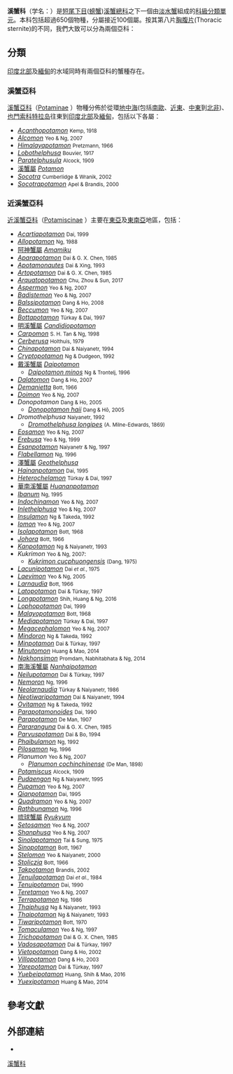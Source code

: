 {{Automatic taxobox
 | image = Potamon fluviatile02.jpg
 | image_caption = ''[[Potamon_fluviatile|Potamon fluviatile]]''
 | taxon = Potamidae
 | authority = [[Arnold_Edward_Ortmann|Ortmann]], 1896
 | subdivision_ranks = [[亞科|亞科]]
 | subdivision = [[#分類|見內文]]
}}

'''溪蟹科'''（学名：{{lang|la|Potamidae}}）是[[短尾下目|短尾下目]]([[螃蟹|螃蟹]])[[溪蟹總科|溪蟹總科]]之下一個由[[淡水蟹|淡水蟹]]組成的[[科_(生物)|科級]][[分類單元|分類單元]]。本科包括超過650個物種，分屬接近100個屬{{r|Grave 2009}}。按其第八片[[胸腹片|胸腹片]](Thoracic sternite)的不同，我們大致可以分為兩個亞科{{r|Yeo 2004|Grave 2009}}：

==分類==
[[印度北部|印度北部]]及[[緬甸|緬甸]]的水域同時有兩個亞科的蟹種存在。

===溪蟹亞科===
[[溪蟹亞科|溪蟹亞科]]（[[Potaminae|Potaminae]] {{small|Ortmann, 1896}}）物種分佈於從環[[地中海|地中海]](包括[[南歐|南歐]]、[[近東|近東]]、[[中東|中東]]到[[北非|北非]])、[[也門|也門]][[索科特拉岛|索科特拉岛]]往東到[[印度北部|印度北部]]及[[緬甸|緬甸]]，包括以下各屬{{r|Yeo 2004}}：
*''[[Acanthopotamon|Acanthopotamon]]'' <small>Kemp, 1918</small>
*''[[Alcomon|Alcomon]]'' <small>Yeo & Ng, 2007</small>
*''[[Himalayapotamon|Himalayapotamon]]'' <small>Pretzmann, 1966</small>
*''[[Lobothelphusa|Lobothelphusa]]'' <small>Bouvier, 1917</small>
*''[[Paratelphusula|Paratelphusula]]'' <small>Alcock, 1909</small>
* [[溪蟹屬|溪蟹屬]] ''[[Potamon|Potamon]]'' {{small|Savigny, 1816}}
*''[[Socotra_pseudocardisoma|Socotra]]'' <small>Cumberlidge & Wranik, 2002</small>
*''[[Socotrapotamon|Socotrapotamon]]'' <small>Apel & Brandis, 2000</small>

===近溪蟹亞科===
[[近溪蟹亞科|近溪蟹亞科]]（[[Potamiscinae|Potamiscinae]] {{small|Bott, 1970}}）主要在[[東亞|東亞]]及[[東南亞|東南亞]]地區，包括{{r|Yeo 2004}}：
{{div col|colwidth=21em}}
*''[[Acartiapotamon|Acartiapotamon]]'' <small>Dai, 1999</small>
*''[[Allopotamon|Allopotamon]]'' <small>Ng, 1988</small>
* [[阿神蟹屬|阿神蟹屬]] ''[[Amamiku|Amamiku]]'' {{small|Naruse, Segawa & Shokita, 2004}}{{r|Amamiku|fwcb_Japan|Naruse 2004}}
*''[[Aparapotamon|Aparapotamon]]'' <small>Dai & G. X. Chen, 1985</small>
*''[[Apotamonautes|Apotamonautes]]'' <small>Dai & Xing, 1993</small>
*''[[Artopotamon|Artopotamon]]'' <small>Dai & G. X. Chen, 1985</small>
*''[[Arquatopotamon|Arquatopotamon]]'' <small>Chu, Zhou & Sun, 2017</small>
*''[[Aspermon|Aspermon]]'' <small>Yeo & Ng, 2007</small>
*''[[Badistemon|Badistemon]]'' <small>Yeo & Ng, 2007</small>
*''[[Balssipotamon|Balssipotamon]]'' <small>Dang & Ho, 2008</small>
*''[[Beccumon|Beccumon]]'' <small>Yeo & Ng, 2007</small>
*''[[Bottapotamon|Bottapotamon]]'' <small>Türkay & Dai, 1997</small>
* [[明溪蟹屬|明溪蟹屬]] ''[[Candidiopotamon|Candidiopotamon]]'' {{small|Bott, 1967}}{{r|Candidiopotamon|fwcb_Japan}}
*''[[Carpomon|Carpomon]]'' <small>S. H. Tan & Ng, 1998</small>
*''[[Cerberusa|Cerberusa]]'' <small>Holthuis, 1979</small>
*''[[Chinapotamon|Chinapotamon]]'' <small>Dai & Naiyanetr, 1994</small>
*''[[Cryptopotamon|Cryptopotamon]]'' <small>Ng & Dudgeon, 1992</small>
* [[戴溪蟹屬|戴溪蟹屬]] ''[[Daipotamon|Daipotamon]]'' {{small|Ng & Trontelj, 1996}}
**''[[Daipotamon_minos|Daipotamon minos]]'' <small>Ng & Trontelj, 1996</small>
*''[[Dalatomon|Dalatomon]]'' <small>Dang & Ho, 2007</small>
*''[[Demanietta|Demanietta]]'' <small>Bott, 1966</small>
*''[[Doimon|Doimon]]'' <small>Yeo & Ng, 2007</small>
*''Donopotamon'' <small>Dang & Ho, 2005</small>
**''[[Donopotamon_haii|Donopotamon haii]]'' <small>Dang & Hô, 2005</small>
*''Dromothelphusa'' <small>Naiyanetr, 1992</small>
**''[[Dromothelphusa_longipes|Dromothelphusa longipes]]'' <small>(A. Milne-Edwards, 1869)</small>
*''[[Eosamon|Eosamon]]'' <small>Yeo & Ng, 2007</small>
*''[[Erebusa|Erebusa]]'' <small>Yeo & Ng, 1999</small>
*''[[Esanpotamon|Esanpotamon]]'' <small>Naiyanetr & Ng, 1997</small>
*''[[Flabellamon|Flabellamon]]'' <small>Ng, 1996</small>
*[[澤蟹屬|澤蟹屬]] ''[[Geothelphusa|Geothelphusa]]'' {{small|Stimpson, 1858}}{{r|fwcb_Japan}}
*''[[Hainanpotamon|Hainanpotamon]]'' <small>Dai, 1995</small>
*''[[Heterochelamon|Heterochelamon]]'' <small>Türkay & Dai, 1997</small>
* [[華南溪蟹屬|華南溪蟹屬]] ''[[Huananpotamon|Huananpotamon]]'' {{small|Dai & Ng, 1994}}
*''[[Ibanum|Ibanum]]'' <small>Ng, 1995</small>
*''[[Indochinamon|Indochinamon]]'' <small>Yeo & Ng, 2007</small>
*''[[Inlethelphusa|Inlethelphusa]]'' <small>Yeo & Ng, 2007</small>
*''[[Insulamon|Insulamon]]'' <small>Ng & Takeda, 1992</small>
*''[[Iomon|Iomon]]'' <small>Yeo & Ng, 2007</small>
*''[[Isolapotamon|Isolapotamon]]'' <small>Bott, 1968</small>
*''[[Johora|Johora]]'' <small>Bott, 1966</small>
*''[[Kanpotamon|Kanpotamon]]'' <small>Ng & Naiyanetr, 1993</small>
*''Kukrimon'' <small>Yeo & Ng, 2007</small>: 
**''[[Kukrimon_cucphuongensis|Kukrimon cucphuongensis]]'' <small>(Dang, 1975)</small>
*''[[Lacunipotamon|Lacunipotamon]]'' <small>Dai ''et al.'', 1975</small>
*''[[Laevimon|Laevimon]]'' <small>Yeo & Ng, 2005</small>
*''[[Larnaudia|Larnaudia]]'' <small>Bott, 1966</small>
*''[[Latopotamon|Latopotamon]]'' <small>Dai & Türkay, 1997</small>
*''[[Longpotamon|Longpotamon]]'' <small>Shih, Huang & Ng, 2016</small>
*''[[Lophopotamon|Lophopotamon]]'' <small>Dai, 1999</small>
*''[[Malayopotamon|Malayopotamon]]'' <small>Bott, 1968</small>
*''[[Mediapotamon|Mediapotamon]]'' <small>Türkay & Dai, 1997</small>
*''[[Megacephalomon|Megacephalomon]]'' <small>Yeo & Ng, 2007</small>
*''[[Mindoron|Mindoron]]'' <small>Ng & Takeda, 1992</small>
*''[[Minpotamon|Minpotamon]]'' <small>Dai & Türkay, 1997</small>
*''[[Minutomon|Minutomon]]'' <small>Huang & Mao, 2014</small>
*''[[Nakhonsimon_ramromensis|Nakhonsimon]]'' <small>Promdam,  Nabhitabhata & Ng, 2014</small>
*[[南海溪蟹屬|南海溪蟹屬]] ''[[Nanhaipotamon|Nanhaipotamon]]'' {{small|Bott, 1968}}
*''[[Neilupotamon|Neilupotamon]]'' <small>Dai & Türkay, 1997</small>
*''[[Nemoron|Nemoron]]'' <small>Ng, 1996</small>
*''[[Neolarnaudia|Neolarnaudia]]'' <small>Türkay & Naiyanetr, 1986</small>
*''[[Neotiwaripotamon|Neotiwaripotamon]]'' <small>Dai & Naiyanetr, 1994</small>
*''[[Ovitamon|Ovitamon]]'' <small>Ng & Takeda, 1992</small>
*''[[Parapotamonoides|Parapotamonoides]]'' <small>Dai, 1990</small>
*''[[Parapotamon|Parapotamon]]'' <small>De Man, 1907</small>
*''[[Pararanguna|Pararanguna]]'' <small>Dai & G. X. Chen, 1985</small>
*''[[Parvuspotamon|Parvuspotamon]]'' <small>Dai & Bo, 1994</small>
*''[[Phaibulamon|Phaibulamon]]'' <small>Ng, 1992</small>
*''[[Pilosamon|Pilosamon]]'' <small>Ng, 1996</small>
*''Planumon'' <small>Yeo & Ng, 2007</small>
**''[[Planumon_cochinchinense|Planumon cochinchinense]]'' <small>(De Man, 1898)</small>
*''[[Potamiscus|Potamiscus]]'' <small>Alcock, 1909</small>
*''[[Pudaengon|Pudaengon]]'' <small>Ng & Naiyanetr, 1995</small>
*''[[Pupamon|Pupamon]]'' <small>Yeo & Ng, 2007</small>
*''[[Qianpotamon|Qianpotamon]]'' <small>Dai, 1995</small>
*''[[Quadramon|Quadramon]]'' <small>Yeo & Ng, 2007</small>
*''[[Rathbunamon|Rathbunamon]]'' <small>Ng, 1996</small>
*[[琉球蟹屬|琉球蟹屬]] ''[[Ryukyum|Ryukyum]]'' {{small|Ng & Shokita, 1995}}{{r|fwcb_Japan}}
*''[[Setosamon|Setosamon]]'' <small>Yeo & Ng, 2007</small>
*''[[Shanphusa|Shanphusa]]'' <small>Yeo & Ng, 2007</small>
*''[[Sinolapotamon|Sinolapotamon]]'' <small>Tai & Sung, 1975</small>
*''[[Sinopotamon|Sinopotamon]]'' <small>Bott, 1967</small>
*''[[Stelomon|Stelomon]]'' <small>Yeo & Naiyanetr, 2000</small>
*''[[Stoliczia|Stoliczia]]'' <small>Bott, 1966</small>
*''[[Takpotamon|Takpotamon]]'' <small>Brandis, 2002</small>
*''[[Tenuilapotamon|Tenuilapotamon]]'' <small>Dai ''et al.'', 1984</small>
*''[[Tenuipotamon|Tenuipotamon]]'' <small>Dai, 1990</small>
*''[[Teretamon|Teretamon]]'' <small>Yeo & Ng, 2007</small>
*''[[Terrapotamon|Terrapotamon]]'' <small>Ng, 1986</small>
*''[[Thaiphusa|Thaiphusa]]'' <small>Ng & Naiyanetr, 1993</small>
*''[[Thaipotamon|Thaipotamon]]'' <small>Ng & Naiyanetr, 1993</small>
*''[[Tiwaripotamon|Tiwaripotamon]]'' <small>Bott, 1970</small>
*''[[Tomaculamon|Tomaculamon]]'' <small>Yeo & Ng, 1997</small>
*''[[Trichopotamon|Trichopotamon]]'' <small>Dai & G. X. Chen, 1985</small>
*''[[Vadosapotamon|Vadosapotamon]]'' <small>Dai & Türkay, 1997</small>
*''[[Vietopotamon|Vietopotamon]]'' <small>Dang & Ho, 2002</small>
*''[[Villopotamon|Villopotamon]]'' <small>Dang & Ho, 2003</small>
*''[[Yarepotamon|Yarepotamon]]'' <small>Dai & Türkay, 1997</small>
*''[[Yuebeipotamon|Yuebeipotamon]]'' <small>Huang, Shih & Mao, 2016</small>
*''[[Yuexipotamon|Yuexipotamon]]'' <small>Huang & Mao, 2014</small>
{{div col end}}

==參考文獻==
{{reflist |refs=
<ref name="Amamiku">{{cite web |url=http://web.nchu.edu.tw/~htshih/crab_fw/list_fwc/Amamiku_amamense.htm |author=[[施習德|施習德]] |title=奄美阿神蟹 ''Amamiku amamensis'' (Minei, 1973) |access-date=2018-02-06 |language=zh-hant,en |archive-date=2020-02-20 |archive-url=https://web.archive.org/web/20200220075746/http://web.nchu.edu.tw/~htshih/crab_fw/list_fwc/Amamiku_amamense.htm |dead-url=no }}</ref>
<ref name="Candidiopotamon">{{cite web |url=http://web.nchu.edu.tw/~htshih/crab_fw/list_fwc/C_rathbunae.htm |title=''Candidiopotamon rathbunae'' (De Man, 1914) 拉氏明溪蟹 |author=[[施習德|施習德]] |date=2016 |access-date=2018-02-08 |language=zh-hant,en |archive-date=2020-02-19 |archive-url=https://web.archive.org/web/20200219140256/http://web.nchu.edu.tw/~htshih/crab_fw/list_fwc/C_rathbunae.htm |dead-url=no }}</ref>
<ref name="fwcb_Japan">{{cite web |url=http://web.nchu.edu.tw/~htshih/crab_fw/fwcb_Japan.htm |title=日本 (含琉球) 之淡水蟹類 |author=[[施習德|施習德]] |date=2016 |access-date=2018-02-08 |language=zh-hant,en |archive-date=2020-05-07 |archive-url=https://web.archive.org/web/20200507150146/http://web.nchu.edu.tw/~htshih/crab_fw/fwcb_Japan.htm |dead-url=no }}</ref>
<ref name="Grave 2009">{{cite journal
 |url          = http://rmbr.nus.edu.sg/rbz/biblio/s21/s21rbz1-109.pdf
 |format       = [[PDF|PDF]]
 |deadurl      = yes
 |archive-url  = https://web.archive.org/web/20100331101832/http://rmbr.nus.edu.sg/rbz/biblio/s21/s21rbz1-109.pdf
 |first1       = Sammy
 |last1        = De Grave
 |first2       = N. Dean
 |last2        = Pentcheff
 |first3       = Shane T.
 |last3        = Ahyong
 |year         = 2009
 |title        = A classification of living and fossil genera of decapod crustaceans
 |journal      = ''[[Raffles_Bulletin_of_Zoology|Raffles Bulletin of Zoology]]''
 |volume       = Suppl. 21
 |pages        = 1–109
 |archive-date = 2010-03-31
 |access-date  = 2018-02-08
 |language     = en
}}</ref>
<ref name="Naruse 2004">{{cite journal 
 |last1=Naruse |first1=T.
 |last2=Segawa |first2=R.
 |last3=Shokita |first3=S.
 |year=2004
 |title=''Amamiku'', a new. genus for the true freshwater crab, ''Candidiopotamon amamense'' Minei, 1973 (Decapoda: Brachyura: Potamidae), from. the central Ryukyu Islands, Japan.
 |publisher=''[[Zootaxa|Zootaxa]]''
}}</ref>
<ref name="Yeo 2004">{{cite journal
 |title=Recognition of two subfamilies in the Potamidae Ortmann, 1896 (Brachyura, Potamidae) with a note on the genus ''Potamon'' Savigny, 1816
 |first1=Darren C. J. |last1=Yeo
 |first2=Peter L. K. |last2=Ng |authorlink2=黃麒麟
 |year=2004
 |journal=''[[Crustaceana|Crustaceana]]''
 |volume=76 |issue=10 |pages=1219–1235
 |doi=10.1163/156854003773123456 |language=en }}</ref>
}}

==外部連結==
*{{Wikispecies-inline|Potamidae|溪蟹科}}
{{Taxonbar|from=Q2262130}}

[[Category:溪蟹科|]]